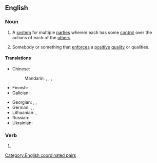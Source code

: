 ==English==
{{wikipedia}}

===Noun===
{{en-plural noun}}

# {{lb|en|politics}} A [[system]] for multiple [[party|parties]] wherein each has some [[control]] over the actions of each of the [[other]]s.
# {{lb|en|figurative}} Somebody or something that [[enforce]]s a [[positive]] [[quality]] or qualities.

====Translations====
{{trans-top|system for balancing the powers between branches of government}}
* Chinese:
*: Mandarin: {{t|cmn|[[政府]][[機關]][[彼此]][[之間]][[的]][[相互]][[制衡]]|sc=Hani}}, {{t|cmn|[[政府]][[机关]][[彼此]][[之间]][[的]][[相互]][[制衡]]|tr=zhèngfǔ jīguān bǐcǐ zhījiān de xiānghù zhìhéng|sc=Hani}}, {{t|cmn|[[權力]][[制衡]]|sc=Hani}}, {{t|cmn|[[权力]][[制衡]]|tr=quánlì zhìhéng|sc=Hani}}
* Finnish: {{t|fi|[[vallan]] [[tasapainotus]]}}
* Galician: {{t|gl|pesos e contrapesos|m-p}}
{{trans-mid}}
* Georgian: {{t|ka|კონტროლისა და ბალანსის მექანიზმი}}, {{t|ka|დემოკრატიული კონტროლი და ბალანსი}}, {{t|ka|კონტროლი და ბალანსი}}
* German: {{t|de|gegenseitige Kontrolle|f}}, {{t+|de|Gewaltenteilung|f}}, {{t+|de|Gewaltentrennung|f}} {{qualifier|Switzerland, Austria}}
* Lithuanian: {{t|lt|stabdžių ir atsvarų sistema}}, {{t|lt|stabdžių ir atsvarų mechanizmas}}
* Russian: {{t|ru|систе́ма сде́ржек и противове́сов|f}}
* Ukrainian: {{t|uk|система стримувань і противаг}}
{{trans-bottom}}

===Verb===
{{head|en|verb form}}

# {{en-third-person singular of|check and balance}}

[[Category:English coordinated pairs]]